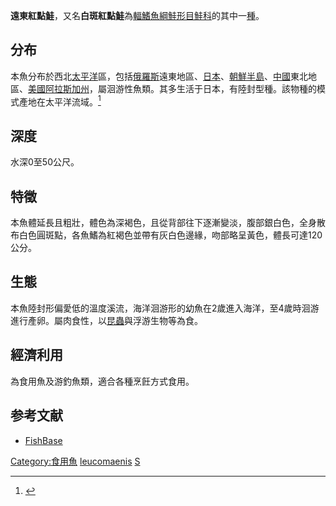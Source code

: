 {{NoteTA|G1=LS}}
{{Speciesbox
| name = 遠東紅點鮭
| image = Japansk röding.jpg
| image_width = 250px
| status = NE
| status_system = IUCN3.1
| genus = Salvelinus
| species = leucomaenis
| authority = [[Pallas|Pallas]], 1814
| synonyms = *''Salmo leucomaenis''<br /><small>Pallas, 1814</small> ''
*'' Salvelinus leucomaenis''<br /><small>Pallas, 1814</small> ''
}}

'''遠東紅點鮭'''，又名'''白斑紅點鮭'''為[[輻鰭魚綱|輻鰭魚綱]][[鮭形目|鮭形目]][[鮭科|鮭科]]的其中一[[種|種]]。

==分布==
本魚分布於西北[[太平洋|太平洋]]區，包括[[俄羅斯|俄羅斯]]遠東地區、[[日本|日本]]、[[朝鮮半島|朝鮮半島]]、[[中國|中國]]東北地區、[[美國|美國]][[阿拉斯加州|阿拉斯加州]]，屬洄游性魚類。其多生活于日本，有陸封型種。該物種的模式產地在太平洋流域。<ref name='id5400'>{{cite web| url =http://www.bioinfo.cn/db05/BjdwSpecies.php?action=view&id=5400| title =白斑红点鲑| work =中国动物物种编目数据库| publisher =中国科学院微生物研究所| author =中国科学院动物研究所| accessdate =2009-04-11| deadurl =yes| archiveurl =https://web.archive.org/web/20160305044828/http://www.bioinfo.cn/db05/BjdwSpecies.php?action=view&id=5400| archivedate =2016-03-05}}</ref>

==深度==
水深0至50公尺。

==特徵==
本魚體延長且粗壯，體色為深褐色，且從背部往下逐漸變淡，腹部銀白色，全身散布白色圓斑點，各魚鰭為紅褐色並帶有灰白色邊緣，吻部略呈黃色，體長可達120公分。

==生態==
本魚陸封形偏愛低的溫度溪流，海洋洄游形的幼魚在2歲進入海洋，至4歲時洄游進行產卵。屬肉食性，以[[昆蟲|昆蟲]]與浮游生物等為食。

==經濟利用==
為食用魚及游釣魚類，適合各種烹飪方式食用。

==参考文献==
{{reflist}}
* [https://www.fishbase.in/summary/Salvelinus-leucomaenis.html FishBase] {{Wayback|url=https://www.fishbase.in/summary/Salvelinus-leucomaenis.html |date=20200217104534 }}
{{Taxonbar|from=Q2636424}}

[[Category:食用魚|Category:食用魚]]
[[Category:紅點鮭屬|leucomaenis]]
[[Category:1814年描述的鱼类|S]]

{{鮭形目小作品}}